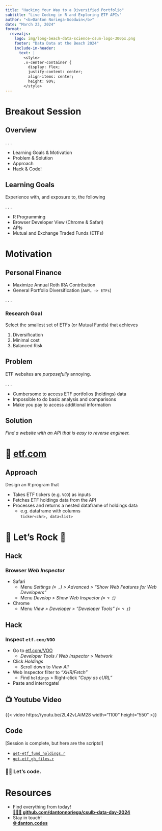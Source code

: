 ```yaml
---
title: "Hacking Your Way to a Diversified Portfolio"
subtitle: "Live Coding in R and Exploring ETF APIs"
author: "<b>Danton Noriega-Goodwin</b>"
date: "March 23, 2024"
format: 
  revealjs:
    logo: img/long-beach-data-science-csun-logo-300px.png
    footer: "Data Data at the Beach 2024"
    include-in-header: 
      text: |
        <style>
        .v-center-container {
          display: flex;
          justify-content: center;
          align-items: center;
          height: 90%;
        </style>
---
```


# Breakout Session

## Overview

. . .


- Learning Goals & Motivation
- Problem & Solution
- Approach
- Hack & Code!

## Learning Goals

Experience with, and exposure to, the following

. . .

- R Programming
- Browser Developer View (Chrome & Safari)
- APIs
- Mutual and Exchange Traded Funds (ETFs)

# Motivation

## Personal Finance

- Maximize Annual Roth IRA Contribution
- General Portfolio Diversification (`AAPL -> ETFs`)

. . .

### Research Goal

Select the smallest set of ETFs (or Mutual Funds) that achieves

1. Diversification
2. Minimal cost
3. Balanced Risk

## Problem

ETF websites are *purposefully* annoying.

. . .

- Cumbersome to access ETF portfolios (holdings) data
- Impossible to do basic analysis and comparisons
- Make you pay to access additional information

## Solution {.center}

*Find a website with an API that is easy to reverse engineer.*

# 👀 [etf.com](https://www.etf.com)

## Approach

Design an R program that

* Takes ETF tickers (e.g. `VOO`) as inputs
* Fetches ETF holdings data from the API
* Processes and returns a nested dataframe of holdings data
  * e.g. dataframe with columns  
    `ticker<chr>, data<list>`

# 🤘 Let's Rock 🎸 {.center}

## Hack

### Browser *Web Inspector*

- Safari
  - Menu *Settings (`⌘ ,`) > Advanced > "Show Web Features for Web Developers"*
  - Menu *Develop > Show Web Inspector (`⌘ ⌥ i`)*
- Chrome
  - Menu *View > Developer > "Developer Tools" (`⌘ ⌥ i`)*

## Hack

### Inspect `etf.com/VOO`

- Go to [etf.com/VOO](https://www.etf.com/VOO)
  - *Developer Tools / Web Inspector* > *Network*
- Click *Holdings*
  - Scroll down to *View All*
- Web Inspector filter to *"XHR/Fetch"*
  - Find `holdings` > Right-click *"Copy as cURL"*
- Paste and interrogate!

## 📺 Youtube Video

{{< video https://youtu.be/2L42vLAiM28 width="1100" height="550" >}}

## Code

[Session is complete, but here are the scripts!]

- [`get-etf_fund_holdings.r`](https://github.com/dantonnoriega/csulb-data-day-2024/blob/main/R/get-etf_fund_holdings.r)
- [`get-etf_gh_files.r`](https://github.com/dantonnoriega/csulb-data-day-2024/blob/main/R/get-etf_gh_files.r)
 
### 🧑‍💻 Let's code.

# Resources

* Find everything from today!  
  [**👩🏽‍💻 github.com/dantonnoriega/csulb-data-day-2024**](https://github.com/dantonnoriega/csulb-data-day-2024)
* Stay in touch!  
  [**🌐 danton.codes**](http://danton.codes)
